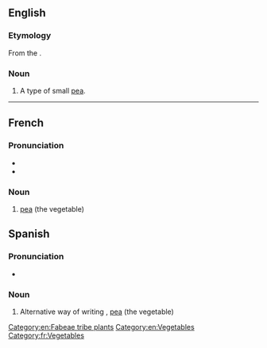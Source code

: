 ==English==

===Etymology===
From the {{etyl|fr|en}}.

===Noun===
{{en-noun|petits pois}}

# A type of small [[pea]].

[[Category:en:Fabeae tribe plants]]
[[Category:en:Vegetables]]

----

==French==

===Pronunciation===
* {{fr-IPA}}
* {{audio|Fr-un petit pois.ogg|Audio|lang=fr}}

===Noun===
{{fr-noun|m|petits pois}}

# [[pea]] (the vegetable)


==Spanish==

===Pronunciation===
* {{fr-IPA}}

===Noun===
{{es-noun|m|petits pois}}

# {{lb|es|Venezuela}} Alternative way of writing {{l|es|petipuá}}, [[pea]] (the vegetable)

[[Category:fr:Vegetables]]